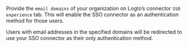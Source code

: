 Provide the `email domains` of your organization on Logto’s connector `SSO experience` tab. This will enable the SSO connector as an authentication method for those users.

Users with email addresses in the specified domains will be redirected to use your SSO connector as their only authentication method.
